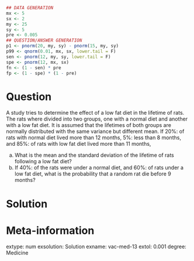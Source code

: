 
```r
## DATA GENERATION
mx <- 5
sx <- 2
my <- 25
sy <- 5
pre <- 0.005
## QUESTION/ANSWER GENERATION
p1 <- pnorm(20, my, sy) - pnorm(15, my, sy)
p99 <- qnorm(0.01, mx, sx, lower.tail = F)
sen <- pnorm(12, my, sy, lower.tail = F)
spe <- pnorm(12, mx, sx)
fn <- (1 - sen) * pre
fp <- (1 - spe) * (1 - pre)
```

Question
========
A study tries to determine the effect of a low fat diet in the lifetime of rats. The rats where divided into two groups, one with a normal diet and another with a low fat diet. It is assumed that the lifetimes of both groups are normally distributed with the same variance but different mean. If 20%: of rats with normal diet lived more than 12 months, 5%: less than 8 months, and 85%: of rats with low fat diet lived more than 11 months,

a. What is the mean and the standard deviation of the lifetime of rats following a low fat diet?
a. If 40%: of the rats were under a normal diet, and 60%: of rats under a low fat diet, what is the probability that a random rat die before 9 months?

Solution
========


Meta-information 
================
extype: num
exsolution: Solution
exname: vac-med-13
extol: 0.001
degree: Medicine
 
  
